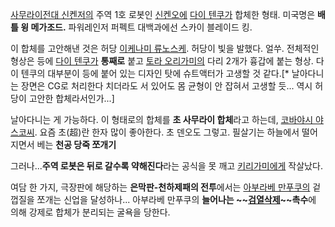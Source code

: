[[사무라이전대 신켄저]]의 주역 1호 로봇인 [[신켄오]]에 [[다이 텐쿠]]가 합체한 형태. 미국명은 '''배틀 윙 메가조드.''' 파워레인저 퍼펙트 대백과에선 스카이 블레이드 킹.

이 합체를 고안해낸 것은 허당 [[이케나미 류노스케]]. 허당이 빛을 발했다. 얼쑤.
전체적인 형상은 등에 [[다이 텐쿠]]가 '''통째로''' 붙고 [[토라 오리가미]]의 다리 2개가 흉갑에 붙는 형상. 다이 텐쿠의 대부분이 등에 붙어 있는 디자인 탓에 슈트액터가 고생할 것 같다.[* 날아다니는 장면은 CG로 처리한다 치더라도 서 있어도 몸 균형이 안 잡혀서 고생할 듯... 역시 허당이 고안한 합체라서인가...]

날아다니는 게 가능하다. 이 형태로의 합체를 '''초 사무라이 합체'''라고 하는데, [[코바야시 야스코]]씨. 요즘 초(超)란 한자 많이 좋아한다. 초 덴오도 그렇고. 필살기는 하늘에서 떨어지면서 베는 '''천공 당죽 쪼개기'''

그러나...'''주역 로봇은 뒤로 갈수록 약해진다'''라는 공식을 못 깨고 [[키리가미]]에게 작살났다.

여담 한 가지, 극장판에 해당하는 '''은막판-천하제패의 전투'''에서는 [[아부라베 만푸쿠]]의 겉껍질을 쪼개는 신업을 달성하나... 아부라베 만푸쿠의 '''늘어나는 ~~[[검열삭제]]~~촉수'''에 의해 강제로 합체가 분리되는 굴욕을 당한다.

